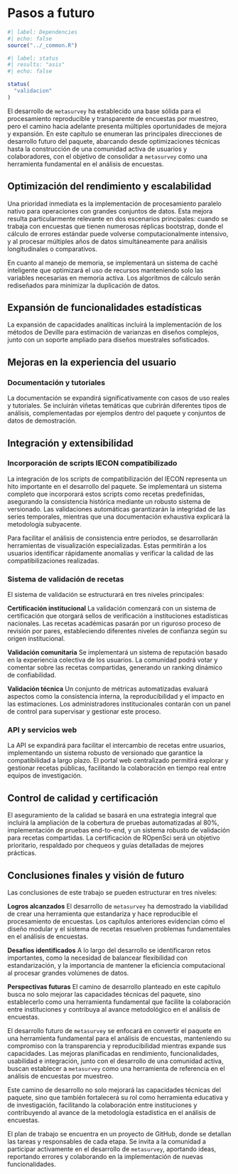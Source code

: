 # Pasos a futuro {#sec-Chapter6}


```r
#| label: Dependencies
#| echo: false
source("../_common.R")
```

```r
#| label: status
#| results: "asis"
#| echo: false

status(
  "validacion"
)
```


El desarrollo de `metasurvey` ha establecido una base sólida para el procesamiento reproducible y transparente de encuestas por muestreo, pero el camino hacia adelante presenta múltiples oportunidades de mejora y expansión. En este capítulo se enumeran las principales direcciones de desarrollo futuro del paquete, abarcando desde optimizaciones técnicas hasta la construcción de una comunidad activa de usuarios y colaboradores, con el objetivo de consolidar a `metasurvey` como una herramienta fundamental en el análisis de encuestas.

## Optimización del rendimiento y escalabilidad

Una prioridad inmediata es la implementación de procesamiento paralelo nativo para operaciones con grandes conjuntos de datos. Esta mejora resulta particularmente relevante en dos escenarios principales: cuando se trabaja con encuestas que tienen numerosas réplicas bootstrap, donde el cálculo de errores estándar puede volverse computacionalmente intensivo, y al procesar múltiples años de datos simultáneamente para análisis longitudinales o comparativos.

En cuanto al manejo de memoria, se implementará un sistema de caché inteligente que optimizará el uso de recursos manteniendo solo las variables necesarias en memoria activa. Los algoritmos de cálculo serán rediseñados para minimizar la duplicación de datos.

## Expansión de funcionalidades estadísticas

La expansión de capacidades analíticas incluirá la implementación de los métodos de Deville para estimación de varianzas en diseños complejos, junto con un soporte ampliado para diseños muestrales sofisticados.

## Mejoras en la experiencia del usuario

### Documentación y tutoriales {.unnumbered}

La documentación se expandirá significativamente con casos de uso reales y tutoriales. Se incluirán viñetas temáticas que cubrirán diferentes tipos de análisis, complementadas por ejemplos dentro del paquete y conjuntos de datos de demostración.

## Integración y extensibilidad

### Incorporación de scripts IECON compatibilizado {.unnumbered}

La integración de los scripts de compatibilización del IECON representa un hito importante en el desarrollo del paquete. Se implementará un sistema completo que incorporará estos scripts como recetas predefinidas, asegurando la consistencia histórica mediante un robusto sistema de versionado. Las validaciones automáticas garantizarán la integridad de las series temporales, mientras que una documentación exhaustiva explicará la metodología subyacente.

Para facilitar el análisis de consistencia entre períodos, se desarrollarán herramientas de visualización especializadas. Estas permitirán a los usuarios identificar rápidamente anomalías y verificar la calidad de las compatibilizaciones realizadas.

### Sistema de validación de recetas {.unnumbered}

El sistema de validación se estructurará en tres niveles principales:

**Certificación institucional**
La validación comenzará con un sistema de certificación que otorgará sellos de verificación a instituciones estadísticas nacionales. Las recetas académicas pasarán por un riguroso proceso de revisión por pares, estableciendo diferentes niveles de confianza según su origen institucional.

**Validación comunitaria**
Se implementará un sistema de reputación basado en la experiencia colectiva de los usuarios. La comunidad podrá votar y comentar sobre las recetas compartidas, generando un ranking dinámico de confiabilidad.

**Validación técnica**
Un conjunto de métricas automatizadas evaluará aspectos como la consistencia interna, la reproducibilidad y el impacto en las estimaciones. Los administradores institucionales contarán con un panel de control para supervisar y gestionar este proceso.

### API y servicios web {.unnumbered}

La API se expandirá para facilitar el intercambio de recetas entre usuarios, implementando un sistema robusto de versionado que garantice la compatibilidad a largo plazo. El portal web centralizado permitirá explorar y gestionar recetas públicas, facilitando la colaboración en tiempo real entre equipos de investigación.

## Control de calidad y certificación

El aseguramiento de la calidad se basará en una estrategia integral que incluirá la ampliación de la cobertura de pruebas automatizadas al 80%, implementación de pruebas end-to-end, y un sistema robusto de validación para recetas compartidas. La certificación de ROpenSci será un objetivo prioritario, respaldado por chequeos y guías detalladas de mejores prácticas.

## Conclusiones finales y visión de futuro

Las conclusiones de este trabajo se pueden estructurar en tres niveles:

**Logros alcanzados**
El desarrollo de `metasurvey` ha demostrado la viabilidad de crear una herramienta que estandariza y hace reproducible el procesamiento de encuestas. Los capítulos anteriores evidencian cómo el diseño modular y el sistema de recetas resuelven problemas fundamentales en el análisis de encuestas.

**Desafíos identificados**
A lo largo del desarrollo se identificaron retos importantes, como la necesidad de balancear flexibilidad con estandarización, y la importancia de mantener la eficiencia computacional al procesar grandes volúmenes de datos.

**Perspectivas futuras**
El camino de desarrollo planteado en este capítulo busca no solo mejorar las capacidades técnicas del paquete, sino establecerlo como una herramienta fundamental que facilite la colaboración entre instituciones y contribuya al avance metodológico en el análisis de encuestas.

El desarrollo futuro de `metasurvey` se enfocará en convertir el paquete en una herramienta fundamental para el análisis de encuestas, manteniendo su compromiso con la transparencia y reproducibilidad mientras expande sus capacidades. Las mejoras planificadas en rendimiento, funcionalidades, usabilidad e integración, junto con el desarrollo de una comunidad activa, buscan establecer a `metasurvey` como una herramienta de referencia en el análisis de encuestas por muestreo.

Este camino de desarrollo no solo mejorará las capacidades técnicas del paquete, sino que también fortalecerá su rol como herramienta educativa y de investigación, facilitando la colaboración entre instituciones y contribuyendo al avance de la metodología estadística en el análisis de encuestas.

El plan de trabajo se encuentra en un proyecto de GitHub, donde se detallan las tareas y responsables de cada etapa. Se invita a la comunidad a participar activamente en el desarrollo de `metasurvey`, aportando ideas, reportando errores y colaborando en la implementación de nuevas funcionalidades.